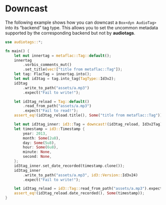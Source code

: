 # Downcast

The following example shows how you can downcast a `Box<dyn AudioTag>` into its "backend" tag type. This allows you to set the uncommon metadata supported by the corresponding backend but not by **audiotags**.

```rust
use audiotags::*;

fn main() {
    let mut innertag = metaflac::Tag::default();
    innertag
        .vorbis_comments_mut()
        .set_title(vec!["title from metaflac::Tag"]);
    let tag: FlacTag = innertag.into();
    let mut id3tag = tag.into_tag(TagType::Id3v2);
    id3tag
        .write_to_path("assets/a.mp3")
        .expect("Fail to write!");

    let id3tag_reload = Tag::default()
        .read_from_path("assets/a.mp3")
        .expect("Fail to read!");
    assert_eq!(id3tag_reload.title(), Some("title from metaflac::Tag"));

    let mut id3tag_inner: id3::Tag = downcast!(id3tag_reload, Id3v2Tag);
    let timestamp = id3::Timestamp {
        year: 2013,
        month: Some(2u8),
        day: Some(5u8),
        hour: Some(6u8),
        minute: None,
        second: None,
    };
    id3tag_inner.set_date_recorded(timestamp.clone());
    id3tag_inner
        .write_to_path("assets/a.mp3", id3::Version::Id3v24)
        .expect("Fail to write!");

    let id3tag_reload = id3::Tag::read_from_path("assets/a.mp3").expect("Fail to read!");
    assert_eq!(id3tag_reload.date_recorded(), Some(timestamp));
}
```